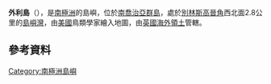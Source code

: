{{coord|54|2|S|37|14|W|display=title}}

'''外利島'''（{{lang-en|Outer Lee Island}}），是[[南極洲|南極洲]]的島嶼，位於[[南喬治亞群島|南喬治亞群島]]，處於[[別林斯高晉角|別林斯高晉角]]西北面2.8公里的[[島嶼灣|島嶼灣]]，由[[美國|美國]]鳥類學家繪入地圖，由[[英國海外領土|英國海外領土]]管轄。

==參考資料==
{{usgs-gazetteer}}

{{Antarctica-geo-stub}}
[[Category:南極洲島嶼|Category:南極洲島嶼]]